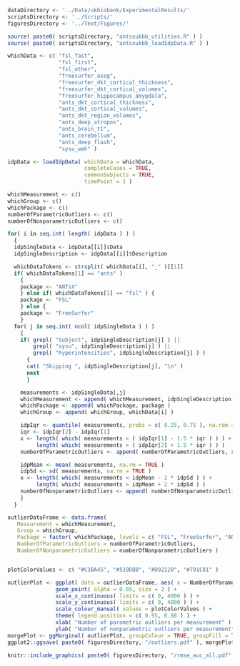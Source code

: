\clearpage

```r

dataDirectory <- '../Data/ukbiobank/ExperimentalResults/'
scriptsDirectory <- '../Scripts/'
figuresDirectory <- '../Text/Figures/'

source( paste0( scriptsDirectory, "antsxukbb_utilities.R" ) )
source( paste0( scriptsDirectory, "antsxukbb_loadIdpData.R" ) )

whichData <- c( "fsl_fast",
                "fsl_first",
                "fsl_other",
                "freesurfer_aseg",
                "freesurfer_dkt_cortical_thickness",
                "freesurfer_dkt_cortical_volumes",
                "freesurfer_hippocampus_amygdala",
                "ants_dkt_cortical_thickness",
                "ants_dkt_cortical_volumes",
                "ants_dkt_region_volumes",
                "ants_deep_atropos",
                "ants_brain_t1",
                "ants_cerebellum",
                "ants_deep_flash",
                "sysu_wmh" )

idpData <- loadIdpData( whichData = whichData,
                        completeCases = TRUE,
                        commonSubjects = TRUE,
                        timePoint = 1 )

whichMeasurement <- c()
whichGroup <- c()
whichPackage <- c()
numberOfParametricOutliers <- c()
numberOfNonparametricOutliers <- c()

for( i in seq.int( length( idpData ) ) )
  {
  idpSingleData <- idpData[[i]]$Data 
  idpSingleDescription <- idpData[[i]]$Description 

  whichDataTokens <- strsplit( whichData[i], "_" )[[1]]
  if( whichDataTokens[1] == "ants" )
    {
    package <- "ANTsX"
    } else if( whichDataTokens[1] == "fsl" ) {
    package <- "FSL"
    } else {
    package <- "FreeSurfer"
    } 
  for( j in seq.int( ncol( idpSingleData ) ) ) 
    {
    if( grepl( "Subject", idpSingleDescription[j] ) ||
        grepl( "sysu", idpSingleDescription[j] ) ||
        grepl( "hyperintensities", idpSingleDescription[j] ) )
      {
      cat( "Skipping ", idpSingleDescription[j], "\n" ) 
      next
      } 

    measurements <- idpSingleData[,j]
    whichMeasurement <- append( whichMeasurement, idpSingleDescription[j] )
    whichPackage <- append( whichPackage, package )
    whichGroup <- append( whichGroup, whichData[i] )

    idpIqr <- quantile( measurements, probs = c( 0.25, 0.75 ), na.ram = TRUE )
    iqr <- idpIqr[2] - idpIqr[1]
    x <- length( which( measurements < ( idpIqr[1] - 1.5 * iqr ) ) ) + 
         length( which( measurements > ( idpIqr[2] + 1.5 * iqr ) ) )
    numberOfParametricOutliers <- append( numberOfParametricOutliers, x )

    idpMean <- mean( measurements, na.rm = TRUE )
    idpSd <- sd( measurements, na.rm = TRUE )
    x <- length( which( measurements < idpMean - 2 * idpSd ) ) + 
         length( which( measurements > idpMean + 2 * idpSd ) )
    numberOfNonparametricOutliers <- append( numberOfNonparametricOutliers, x )
    } 
  }  

outlierDataFrame <- data.frame( 
   Measurement = whichMeasurement,
   Group = whichGroup,
   Package = factor( whichPackage, levels = c( "FSL", "FreeSurfer", "ANTsX" ) ),
   NumberOfParametricOutliers = numberOfParametricOutliers,
   NumberOfNonparametricOutliers = numberOfNonparametricOutliers )


plotColorValues <- c( "#C3BA45", "#519DB8", "#D92120", "#791C81" )

outlierPlot <- ggplot( data = outlierDataFrame, aes( x = NumberOfParametricOutliers, y = NumberOfNonparametricOutliers, colour = Package ) ) +
               geom_point( alpha = 0.65, size = 2 ) +
               scale_x_continuous( limits = c( 0, 4000 ) ) + 
               scale_y_continuous( limits = c( 0, 4000 ) ) +
               scale_colour_manual( values = plotColorValues ) +
               theme( legend.position = c( 0.95, 0.88 ) ) + 
               xlab( "Number of parametric outliers per measurement" ) +
               ylab( "Number of nonparametric outliers per measurement" ) 
margePlot <- ggMarginal( outlierPlot, groupColour = TRUE, groupFill = TRUE )               
ggplot2::ggsave( paste0( figuresDirectory, "/outliers.pdf" ), margePlot, width = 6.5, height = 6, units = "in" )

knitr::include_graphics( paste0( figuresDirectory, "/rmse_auc_all.pdf" ) )
```



